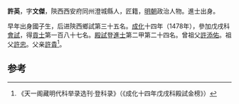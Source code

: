 '''許英'''，字'''文傑'''，陝西西安府同州澄城縣人，匠籍，[[明朝|明朝]]政治人物。進士出身。

早年出身國子生，后进陝西鄉試第三十五名。[[成化|成化]]十四年（1478年），參加戊戌科[[會試|會試]]，得[[貢士|貢士]]第一百八十七名。[[殿試|殿試]]登[[進士|進士]]第二甲第二十四名。曾祖父[[許添佑|許添佑]]。祖父[[許忠|許忠]]。父亲[[許貴|許貴]]<ref>《天一阁藏明代科举录选刊·登科录》（《成化十四年戊戌科殿試金榜》）</ref>。

==参考==
{{reflist}}
{{明朝人物小作品}}
{{成化十四年戊戌科殿試金榜}}